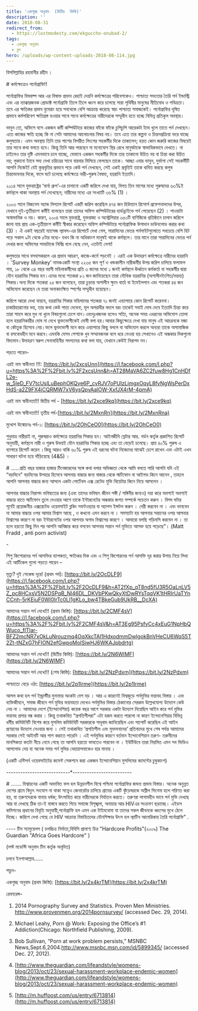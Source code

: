 ```yaml
---
title: 'একগুচ্ছ অনুবাদ  (দ্বিতীয়  কিস্তি)'
description: ''
date: 2018-08-31
redirect_from:
  - https://lostmodesty.com/ekguccho-onubad-2/
tags:
  - একগুচ্ছ অনুবাদ
  - ব্লগ
hero: /uploads/wp-content-uploads-2018-08-114.jpg
---
```


বিসমিল্লাহির রহমানীর রহীম ।

\# কর্মক্ষেত্রেও পর্নোগ্রাফি!!

পর্নোগ্রাফির বিষবাষ্প আর এর বিষাক্ত প্রভাব রেহাই দেয়নি কর্মক্ষেত্রের পরিবেশকেও। পাশ্চাত্য সভ্যতার তৈরি পর্ন ইন্ডাস্ট্রি এবং এর ন্যাক্কারজনক প্রোডাক্ট পর্নোগ্রাফি তিলে তিলে ধ্বংস করে চলেছে সারা পৃথিবীর মানুষের নীতিবোধ ও পবিত্রতা। তবে এর ক্ষতিকর প্রভাব বুমেরাং হয়ে সবথেকে বেশি আক্রান্ত করেছে স্বয়ং পাশ্চাত্য সমাজকেই। পর্নোগ্রাফির দূষিত প্রভাবে কর্মপরিবেশ ক্ষতিগ্রস্ত হওয়ার সাথে সাথে কর্মক্ষেত্রের নারীদেরকে সম্মুখীন হতে হচ্ছে বিভিন্ন প্রতিকূল অবস্থার।

ভাবুন তো, অফিসে বসে একজন কর্মী কম্পিউটারে কাজের ফাঁকে ফাঁকে চুপিচুপি আরেকটা ট্যাব খুলে তাতে পর্ন দেখছেন। এতে কাজের ক্ষতি হচ্ছে কি না সেটা আমাদের আলোচনার বিষয় নয়। তবে এতে তার কল্পনা ও চিন্তনপ্রক্রিয়া ভরে যাচ্ছে কলুষতায়। এমন অবস্থায় তিনি তার পাশের বিপরীত লিংগের সহকর্মীর দিকে তাকালেন; হয়ত কোন জরুরি কাজের বিষয়েই তার সাথে কথা বলতে হবে। কিন্তু তিনি আর পারছেন না মনোযোগ স্থির রেখে মানুষটাকে স্বাভাবিকভাবে দেখতে। না চাইলেও তার দৃষ্টি এমনভাবে চলে যাচ্ছে, যেভাবে একজন সহকর্মীর দিকে তার তাকানো উচিত নয় বা চিন্তা করা উচিত নয়; লুকানো ট্যাবে সদ্য দেখা চরিত্রের সাথে বারবার মিলিয়ে ফেলছেন তাকে। আচ্ছা এবার ভাবুন, দুর্ভাগা সেই সহকর্মীটি আপনি নিজেই! যেই কুপ্রবৃত্তির প্রভাবে পড়ে কেউ পর্ন দেখছেন, সেই একই প্রবৃত্তিই তাকে ধাবিত করছে কলুষ চিন্তাভাবনার দিকে, ফলে ঘটে চলেছে কর্মক্ষেত্রে নারী-পুরুষ বৈষম্য, হয়রানি ইত্যাদি।

২০১৪ সালে যুক্তরাষ্ট্রের ‘বার্না গ্রুপ’-এর চালানো একটি জরিপে দেখা যায়, বিগত তিন মাসের মধ্যে পুরুষদের ৬৩%ই কর্মস্থলে থাকা অবস্থায় পর্ন দেখেছেন; নারীদের মধ্যে এর সংখ্যাটি ৩৬% (1) ।

২০০৩ সালে বিজনেস অ্যান্ড লিগ্যাল রিপোর্ট একটি জরিপ করেছিল ৪৭৪ জন হিউম্যান রিসোর্স প্রফেশনালদের উপর, যেখানে দুই-তৃতীয়াংশ কর্মীই বলেছেন তারা তাদের অফিস কম্পিউটারের হার্ডড্রাইভে পর্ন পেয়েছেন (2) । পাওয়াটা অস্বাভাবিক ও নয়। কারণ, ২০০৪ সালে যুক্তরাষ্ট্র, যুক্তরাজ্য ও অস্ট্রেলিয়ার ৩৫০টি বাণিজ্যিক প্রতিষ্ঠানে চালান জরিপে জানা যায় প্রায় এক-তৃতীয়াংশ কর্মীই স্বীকার করেছেন অফিস কম্পিউটারে পর্নোগ্রাফিক উপাদান ডাউনলোড করার কথা (3) । ঐ একই বছরেই ম্যাসেজ ল্যাবস-এর রিপোর্টে দেখা গেল, সারাদিনের ভেতর পর্নসাইটগুলোতে সবচেয়ে বেশি হিট পড়ে সকাল ৯টা থেকে ৫টার মধ্যে- যখন কি না অধিকাংশ মানুষই থাকে কর্মস্থলে। তার মানে তারা সারাদিনের ভেতর পর্ন দেখার জন্য অফিসের সময়টাকে নির্বিঘ্ন বলে বেছে নেন, এতটাই নেশা!

কলুষতার সাথে বসবাসকরলে এর প্রভাব আচরণ, কাজে-কর্মে পড়বেই । এরই এক উদাহরণ কর্মক্ষেত্রে নারীদের হয়রানি । ‘Survey Monkey’ নামকএকটি সংস্থা ২২৩৫ জন পূর্ণ ও খন্ডকালীন নারীকর্মীর উপর জরিপ চালিয়ে ফলাফল পায়, ১৮ থেকে ৩৪ বছর বয়সী মহিলাকর্মীদের প্রতি ৩ জনের মধ্যে ১ জনই কর্মস্থলে ঊর্ধ্বতন কর্মকর্তা বা সহকর্মীর দ্বারা যৌন হয়রানির শিকার হন।এদের মধ্যে শতকরা ৮১ জন জানিয়েছেন তারা মৌখিক হয়রানির (অশালীনইংগিত/মন্তব্য) শিকার।অন্য দিকে শতকরা ২৫ জন বলেছেন, তারা চুড়ান্ত অশালীন ক্ষুদে বার্তা বা ইমেইলপান এবং শতকরা ৪৪ জন অভিযোগ করেছেন যে তারা অনাকাংক্ষিত স্পর্শের সম্মুখীন হয়েছেন।

জরিপে আরো দেখা যায়যে, হয়রানির শিকার মহিলাদের শতকরা ৭১ জনই এব্যাপারে কোন রিপোর্ট করেননা।চাকরিহারানোর ভয়, তার কথা কেউ পাত্তা দেবেনা, মূল অপরাধীর বদলে বরং তাকেই সবাই দোষ দেবে ইত্যাদি চিন্তা করে তারা সাহস করে মুখ না খুলে বিষয়গুলো চেপে যান।এবংদুঃখজনক হলেও সত্যি, অনেক সময় এধরনের অভিযোগ তোলা হলে হয়রানিকারীর দোষ না দেখে ভুক্তভোগীকেই দোষী বলা হয়।আবার কিছুক্ষেত্রে দেখা যায় মানুষ এই আচরনকে মজা বা কৌতুক হিসেবে নেয়।ফলে ভুক্তভোগী মনে করে এব্যাপারে কিছু বললে বা অভিযোগ করলে অন্যরা তাকে অসামাজিক বা রসবোধহীন মনে করবে।এমনকি যেসব পেশাকে খুব সম্মানজনক বলে ধরে নেওয়া হয় সেখানেও এই অন্ধকার দিকগুলো বিদ্যমান।উদাহরণ স্বরুপ সেনাবাহিনীর সদস্যদের কথা বলা যায়, যেখানে কেউই নিরাপদ নন।

পড়তে পারেন-

এরই নাম স্বাধীনতা !!!: [https://bit.ly/2xcsUnn](https://l.facebook.com/l.php?u=https%3A%2F%2Fbit.ly%2F2xcsUnn&h=AT28MaVA6ZC2fuw8Hg1CnHDfL2e-w_5IeD_FV7tcUslLuBephOKQye6P_cvRJV7oPUIzLimgxOqyL8fvNgWsPerDxHdS-a2Z9FX4iCQRMW7xV6ysQpvAalOW-XxfJX4rM-4pmA)

এরই নাম স্বাধীনতা!!! দ্বিতীয় পর্ব - [https://bit.ly/2xce9kq](https://bit.ly/2xce9kq)

এরই নাম স্বাধীনতা!!! তৃতীয় পর্ব-[https://bit.ly/2MxnRn](https://bit.ly/2MxnRna)

মুখোশ উন্মোচনঃ পর্ব-১: [https://bit.ly/2OhCeO0](https://bit.ly/2OhCeO0)

শুধুমাত্র নারীরাই না, পুরুষরাও কর্মক্ষেত্রে হয়রানির শিকার হন। আইনজীবি স্লেটার আর. গর্ডন কর্তৃক প্রকাশিত রিপোর্ট অনুযায়ী, কর্মস্থলে নারী ও পুরুষ উভয়ই যৌন হয়রানির শিকার হচ্ছে এবং তা বেড়েই চলেছে। প্রায় ৪০% পুরুষ এ ব্যাপারে রিপোর্ট করেন ।কিন্তু আরও বাকি ৬০% পুরুষ এই ধরনের ঘটনা নিজেদের মাঝেই চেপে রাখেন এবং এটাই এখন সাধারণ ঘটনা হয়ে দাঁড়িয়েছে (4&5) ।

\# ......প্রতি বছর হাজার হাজার টিনেজারদের সঙ্গে কথা বলার অভিজ্ঞতা থেকে আমি বলতে পারি আপনি যদি এই “বড়দিনে” বড়দিনের উপহার হিসেবে আপনার বাচ্চার জন্য বাজার থেকে স্মার্টফোন বা আইপড কিনে আনেন , তাহলে আপনি আপনার বাচ্চার জন্য আসলে একটা পোর্টেবল এক্স রেটেড মুভি থিয়েটার কিনে নিয়ে আসলেন ।

আপনার বাচ্চার নিরাপদ ভবিষ্যতের জন্য (এবং তাদের ভবিষ্যৎ জীবন সঙ্গী / সঙ্গিনীর জন্যও) দয়া করে অবশ্যই অবশ্যই বাচ্চার হাতে স্মার্টফোন তুলে দেওয়ার আগে তাকে ইন্টারনেটের অন্ধকার জগত সম্পর্কে সচেতন করুন । বিপদ ঘটার পূর্বেই প্রয়োজনীয় এক্সরেটেড ওয়েবসাইট ব্লকিং সফটওয়্যার বা অ্যাপস ইন্সটল করুন । দেরী করবেন না । এবং ভাববেন না আমার বাচ্চার ওপর আমার বিশ্বাস আছে , ও কখনো এমন করবে না । সমস্যাটা হয় আপনার সন্তানের ওপর আপনার বিশ্বাসের কারণে না বরং ইন্টারনেটের ওপর আপনার অগাধ বিশ্বাসের কারণে । আবারো বলছি গড়িমসি করবেন না । তা হলে হয়তো কিছু দিন পর আপনি আবিষ্কার করে বসবেন আপনার সন্তান পর্ন মুভিতে আসক্ত হয়ে পড়েছে”। (Matt Fradd , anti porn activist)

\-

শিশু কিশোরদের পর্ন আসক্তির ব্যাপকতা, ক্ষতিকর দিক এবং এ শিশু কিশোরদের পর্ন আসক্তি দূর করার উপায় নিয়ে লিখা এই আর্টিকেল গুলো পড়তে পারেন –

মৃত্যু? দুই সেকেন্ড দূরে! (প্রথম পর্ব): [https://bit.ly/2OcDLF9](https://l.facebook.com/l.php?u=https%3A%2F%2Fbit.ly%2F2OcDLF9&h=AT2fXp_qT8nd5fU3R5OaLnLV5Z_pc8HCxsV5N2DSPqB_Nl46DL_DKVbPKwQkyXtDwRYsTqqVK1tHRIrUaTYnCCnh-5rKEiuF0WI0IrTc0LI1gKLo_bw4TBkeGub9UkRB__DcXA)

আমাদের সন্তান পর্ন দেখে!!! (প্রথম কিস্তি): [https://bit.ly/2CMF4sV](https://l.facebook.com/l.php?u=https%3A%2F%2Fbit.ly%2F2CMF4sV&h=AT3Eg95PsfyCc4xEuG1NpHbQWuco_fITlar-BFZ2mcNR7xOkLuNrouzmq4OqXkcTAl1HdxodmmDwlgokBnVHeCU6WqS5T2Zt-tNZxG7hFION2efGwpoMoISiwHJ6WKAJpbdrtg)

আমাদের সন্তান পর্ন দেখে!!! (দ্বিতীয় কিস্তি): [https://bit.ly/2N6WIMF](https://bit.ly/2N6WIMF)

আমাদের সন্তান পর্ন দেখে!!! (শেষ কিস্তি): [https://bit.ly/2NzPdxm](https://bit.ly/2NzPdxm)

পাশ্চাত্যে বেড়ে ওঠা: [https://bit.ly/2p1Irme](https://bit.ly/2p1Irme)

আসল কথা হল পর্ন ইন্ড্রাস্টীর মুনাফার অংকটা বেশ বড় । আর এ কারনেই বিশ্বজুড়ে পর্নমুভির ভয়াবহ বিস্তার । এবং ব্যক্তিজীবনে, সমাজ জীবনে পর্ন মুভির ভয়াবহতা দেখেও পর্নমুভির বিস্তার ঠেকানোর সেরকম উল্লেখযোগ্য উদ্যোগ কেউ নেয় না । আমাদের দেশে (ইন্দোনেশিয়া) কয়েক বছর আগে সরকার একটা উদ্যোগ নিয়েছিল আইন করে পর্ন মুভির ভয়াবহ প্রসার বন্ধ করার । কিন্তু তথাকথিত “প্রগতিশীলরা” এটা হজম করতে পারলো না কারণ ইন্দোনেশিয়ার বিভিন্ন ধর্মীয় কমিউনিটি বিশেষ করে মুসলিম কমিউনিটি সরকারকে সাধুবাদ জানিয়েছিল এবং সাপোর্ট করেছিল এই আইন প্রণয়নের উদ্যোগ নেওয়ার জন্য । সেই তথাকথিত ‘প্রগতিশীল এবং মুক্তমনাদের’ প্রতিবাদের মুখে শেষ পর্যন্ত আমাদের সরকার সেই আইনটি আর পাশ করাতে পারেনি । এই পর্নমুভির কারণে বর্তমান ইন্দোনেশিয়ান তরুণ- তরুনীদের মানসিকতা কতটা নীচে নেমে গেছে তা আপনি হয়তো ভাবতেও পারবেন না । ইউটিউবে তারা নিয়মিত এমন সব ভিডিও আপলোড দেয় যা অনেক সময় পর্ন মুভির বেহায়াপনাকেও হার মানায় ।

(একটি এন্টিপর্ন ওয়েবসাইটের কমেন্ট সেকশনে করা একজন ইন্দোনেশিয়ান মুসলিমের কমেন্টের চুম্বুকাংশ)

\---------------------------\*-------------------------

\# ……. বিশ্বায়নের একটি অভাবিত ফল হল উন্নয়নশীল বিশ্বে পশ্চিমা পর্নোগ্রাফির জঘন্য প্রভাব বিস্তার। অনেক অনুন্নত দেশের গ্রামে বিদ্যুৎ সংযোগ না থাকা সত্ত্বেও জেনারেটর চালিয়ে গ্রামের একটি কুঁড়েঘরকে অশ্লীল সিনেমা হলে পরিণত করা হয়, যা তরুণদেরকে বানায় ধর্ষক; উৎসাহিত করে নারীদেরকে নির্যাতন করতে। তরুণরা লাগামহীন ভাবে পর্ন মুভি দেখছে আর যা দেখছে ঠিক তা-ই বাস্তবে করতে গিয়ে সমাজে বিশৃঙ্খলা, অনাচার আর HIVএর সংক্রমণ ছড়াচ্ছে। এইডস কমিশনের প্রধানের বিবৃতি অনুযায়ী,পর্নোগ্রাফি হল এমন এক টাইমবোমা যা তাদের সকল জীবনকে ধ্বংসের মুখে ঠেলে দিচ্ছে। জরিপে দেখা গেছে যে HIV আক্রান্ত বিবাহিতদের যৌনশিক্ষার উৎস হল ল্যাটিন আমেরিকায় তৈরি পর্নোগ্রাফি” .

\---- টিম স্যামুয়েলস ( চলচ্চিত্র নির্মাতা,বিবিসি প্রামাণ্য চিত্র "Hardcore Profits"(২০০৯) The Guardian "Africa Goes Hardcore" )

(লস্ট মডেস্টি অনুবাদ টিম কর্তৃক অনূদিত)

চলবে ইনশাআল্লাহ......

পড়ুন-

একগুচ্ছ অনুবাদ (প্রথম কিস্তি): [https://bit.ly/2x4krTM](https://bit.ly/2x4krTM)

রেফারেন্স-

1. 2014 Pornography Survey and Statistics. Proven Men Ministries. http://www.provenmen.org/2014pornsurvey/ (accessed Dec. 29, 2014).

2) Michael Leahy, Porn @ Work: Exposing the Office’s #1 Addiction(Chicago: Northfield Publishing, 2009).

3. Bob Sullivan, “Porn at work problem persists,” MSNBC News,Sept.6,2004.http://www.msnbc.msn.com/id/5899345/ (accessed Dec. 27, 2012).

4) [http://www.theguardian.com/lifeandstyle/womens-blog/2013/oct/23/sexual-harassment-workplace-endemic-women](http://www.theguardian.com/lifeandstyle/womens-blog/2013/oct/23/sexual-harassment-workplace-endemic-women)

5. [http://m.huffpost.com/us/entry/6713814](http://m.huffpost.com/us/entry/6713814)
